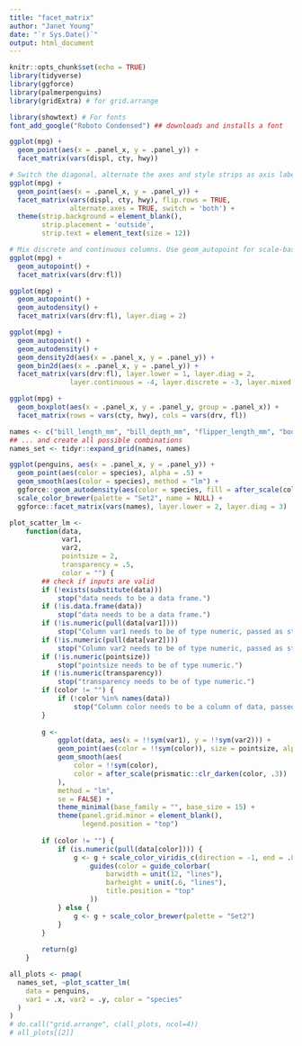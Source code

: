 ```yaml
---
title: "facet_matrix"
author: "Janet Young"
date: "`r Sys.Date()`"
output: html_document
---
```


```r
knitr::opts_chunk$set(echo = TRUE)
library(tidyverse)
library(ggforce)
library(palmerpenguins)
library(gridExtra) # for grid.arrange

library(showtext) # For fonts
font_add_google("Roboto Condensed") ## downloads and installs a font
```

```r
ggplot(mpg) +
  geom_point(aes(x = .panel_x, y = .panel_y)) +
  facet_matrix(vars(displ, cty, hwy))
```

```r
# Switch the diagonal, alternate the axes and style strips as axis labels
ggplot(mpg) +
  geom_point(aes(x = .panel_x, y = .panel_y)) +
  facet_matrix(vars(displ, cty, hwy), flip.rows = TRUE,
               alternate.axes = TRUE, switch = 'both') +
  theme(strip.background = element_blank(),
        strip.placement = 'outside',
        strip.text = element_text(size = 12))

```

```r
# Mix discrete and continuous columns. Use geom_autopoint for scale-based jitter
ggplot(mpg) +
  geom_autopoint() +
  facet_matrix(vars(drv:fl))
```
```r
ggplot(mpg) +
  geom_autopoint() +
  geom_autodensity() +
  facet_matrix(vars(drv:fl), layer.diag = 2)
```

```r
ggplot(mpg) +
  geom_autopoint() +
  geom_autodensity() +
  geom_density2d(aes(x = .panel_x, y = .panel_y)) +
  geom_bin2d(aes(x = .panel_x, y = .panel_y)) +
  facet_matrix(vars(drv:fl), layer.lower = 1, layer.diag = 2,
               layer.continuous = -4, layer.discrete = -3, layer.mixed = -3)
```



```r
ggplot(mpg) +
  geom_boxplot(aes(x = .panel_x, y = .panel_y, group = .panel_x)) +
  facet_matrix(rows = vars(cty, hwy), cols = vars(drv, fl))
```
```r
names <- c("bill_length_mm", "bill_depth_mm", "flipper_length_mm", "body_mass_g")
## ... and create all possible combinations
names_set <- tidyr::expand_grid(names, names)

ggplot(penguins, aes(x = .panel_x, y = .panel_y)) +
  geom_point(aes(color = species), alpha = .5) +
  geom_smooth(aes(color = species), method = "lm") +
  ggforce::geom_autodensity(aes(color = species, fill = after_scale(color)), alpha = .7) +
  scale_color_brewer(palette = "Set2", name = NULL) +
  ggforce::facet_matrix(vars(names), layer.lower = 2, layer.diag = 3)
```


```r
plot_scatter_lm <-
    function(data,
             var1,
             var2,
             pointsize = 2,
             transparency = .5,
             color = "") {
        ## check if inputs are valid
        if (!exists(substitute(data)))
            stop("data needs to be a data frame.")
        if (!is.data.frame(data))
            stop("data needs to be a data frame.")
        if (!is.numeric(pull(data[var1])))
            stop("Column var1 needs to be of type numeric, passed as string.")
        if (!is.numeric(pull(data[var2])))
            stop("Column var2 needs to be of type numeric, passed as string.")
        if (!is.numeric(pointsize))
            stop("pointsize needs to be of type numeric.")
        if (!is.numeric(transparency))
            stop("transparency needs to be of type numeric.")
        if (color != "") {
            if (!color %in% names(data))
                stop("Column color needs to be a column of data, passed as string.")
        }
        
        g <-
            ggplot(data, aes(x = !!sym(var1), y = !!sym(var2))) +
            geom_point(aes(color = !!sym(color)), size = pointsize, alpha = transparency) +
            geom_smooth(aes(
                color = !!sym(color),
                color = after_scale(prismatic::clr_darken(color, .3))
            ),
            method = "lm",
            se = FALSE) +
            theme_minimal(base_family = "", base_size = 15) +
            theme(panel.grid.minor = element_blank(),
                  legend.position = "top")
        
        if (color != "") {
            if (is.numeric(pull(data[color]))) {
                g <- g + scale_color_viridis_c(direction = -1, end = .85) +
                    guides(color = guide_colorbar(
                        barwidth = unit(12, "lines"),
                        barheight = unit(.6, "lines"),
                        title.position = "top"
                    ))
            } else {
                g <- g + scale_color_brewer(palette = "Set2")
            }
        }
        
        return(g)
    }
```

```r

all_plots <- pmap(
  names_set, ~plot_scatter_lm(
    data = penguins, 
    var1 = .x, var2 = .y, color = "species"
  )
)
# do.call("grid.arrange", c(all_plots, ncol=4))
# all_plots[[2]]
```

